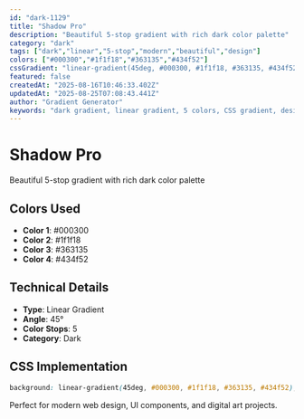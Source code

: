 ```yaml
---
id: "dark-1129"
title: "Shadow Pro"
description: "Beautiful 5-stop gradient with rich dark color palette"
category: "dark"
tags: ["dark","linear","5-stop","modern","beautiful","design"]
colors: ["#000300","#1f1f18","#363135","#434f52"]
cssGradient: "linear-gradient(45deg, #000300, #1f1f18, #363135, #434f52)"
featured: false
createdAt: "2025-08-16T10:46:33.402Z"
updatedAt: "2025-08-25T07:08:43.441Z"
author: "Gradient Generator"
keywords: "dark gradient, linear gradient, 5 colors, CSS gradient, design, #000300, #1f1f18, #363135, #434f52"
---
```


# Shadow Pro

Beautiful 5-stop gradient with rich dark color palette

## Colors Used
- **Color 1**: #000300
- **Color 2**: #1f1f18
- **Color 3**: #363135
- **Color 4**: #434f52

## Technical Details
- **Type**: Linear Gradient
- **Angle**: 45°
- **Color Stops**: 5
- **Category**: Dark

## CSS Implementation
```css
background: linear-gradient(45deg, #000300, #1f1f18, #363135, #434f52);
```

Perfect for modern web design, UI components, and digital art projects.
